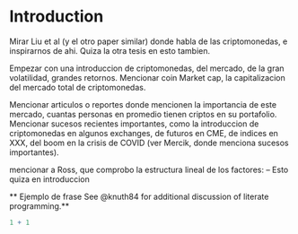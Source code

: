 # Introduction

Mirar Liu et al (y el otro paper similar) donde habla de las criptomonedas, e inspirarnos de ahi. Quiza la otra tesis en esto tambien. 

Empezar con una introduccion de criptomonedas, del mercado, de la gran volatilidad, grandes retornos. Mencionar coin Market cap, la capitalizacion del mercado total de criptomonedas. 

Mencionar articulos o reportes donde mencionen la importancia de este mercado, cuantas personas en promedio tienen criptos en su portafolio. Mencionar sucesos recientes importantes, como la introduccion de criptomonedas en algunos exchanges, de futuros en CME, de indices en XXX, del boom en la crisis de COVID (ver Mercik, donde menciona sucesos importantes). 

mencionar a Ross, que comprobo la estructura lineal de los factores: -- Esto quiza en introduccion



** Ejemplo de frase See @knuth84 for additional discussion of literate programming.**

```r
1 + 1
```
